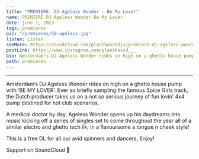 ---
title: "PREMIERE: DJ Ageless Wonder - Be My Lover"
name: PREMIERE DJ Ageless Wonder Be My Lover
date: june 1, 2023
tags: premieres
pic: "/premieres/50-ageless.jpg"
listen: Listen
seeMore: https://soundcloud.com/plantbassddjs/premiere-dj-ageless-wonder-be-my-lover
postLink: https://www.instagram.com/plantbassd___
bio: Amsterdam’s DJ Ageless Wonder rides on high on a ghetto house pump with ‘BE MY LOVER’.
path: premieres
---

<SoundCloud
  url="https://soundcloud.com/plantbassddjs/premiere-dj-ageless-wonder-be-my-lover"
  name="Be My Lover"
/>

<hr />

Amsterdam’s DJ Ageless Wonder rides on high on a ghetto house pump with ‘BE MY LOVER’. Ever so briefly sampling the famous Spice Girls track, the Dutch producer takes us on a not so serious journey of fun lovin’ 4x4 pump destined for hot club scenarios.

A medical doctor by day, Ageless Wonder opens up his daydreams into music kicking off a series of singles set to come throughout the year all of a similar electro and ghetto tech ilk, in a flavoursome a tongue n cheek style!

This is a free DL for all our avid spinners and dancers, Enjoy!

Support <HoverLink url="soundcloud.com/agelesswonder" name="DJ Ageless Wonder" external /> on SoundCloud 🌱
